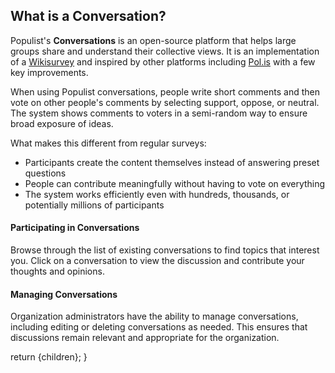 
## What is a Conversation?

Populist's **Conversations** is an open-source platform that helps large groups share and understand their collective views. It is an implementation of a [Wikisurvey](https://en.wikipedia.org/wiki/Wiki_survey) and inspired by other platforms including [Pol.is](https://pol.is) with a few key improvements.

When using Populist conversations, people write short comments and then vote on other people's comments by selecting support, oppose, or neutral. The system shows comments to voters in a semi-random way to ensure broad exposure of ideas.

What makes this different from regular surveys:

- Participants create the content themselves instead of answering preset questions
- People can contribute meaningfully without having to vote on everything
- The system works efficiently even with hundreds, thousands, or potentially millions of participants

#### Participating in Conversations

Browse through the list of existing conversations to find topics that interest you. Click on a conversation to view the discussion and contribute your thoughts and opinions.

#### Managing Conversations

Organization administrators have the ability to manage conversations, including editing or deleting conversations as needed. This ensures that discussions remain relevant and appropriate for the organization.

  return <DocsLayout currentPage="conversations">{children}</DocsLayout>;
}
